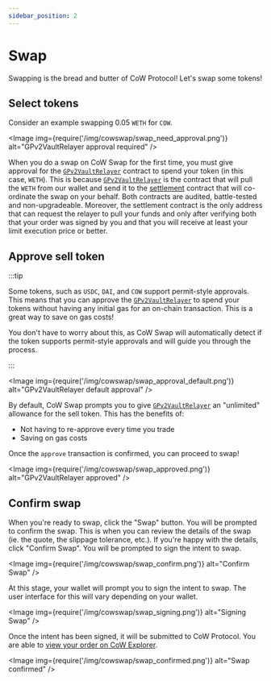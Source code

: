 ```yaml
---
sidebar_position: 2
---
```



# Swap

Swapping is the bread and butter of CoW Protocol! Let's swap some tokens!

## Select tokens

Consider an example swapping 0.05 `WETH` for `COW`.

<Image img={require('/img/cowswap/swap_need_approval.png')} alt="GPv2VaultRelayer approval required" />

When you do a swap on CoW Swap for the first time, you must give approval for the [`GPv2VaultRelayer`](/cow-protocol/reference/contracts/core#gpv2vaultrelayer) contract to spend your token (in this case, `WETH`). 
This is because [`GPv2VaultRelayer`](/cow-protocol/reference/contracts/core#gpv2vaultrelayer) is the contract that will pull the `WETH` from our wallet and send it to the [settlement](/cow-protocol/reference/contracts/core#gpv2settlement) contract that will co-ordinate the swap on your behalf.
Both contracts are audited, battle-tested and non-upgradeable.
Moreover, the settlement contract is the only address that can request the relayer to pull your funds and only after verifying both that your order was signed by you and that you will receive at least your limit execution price or better. 

## Approve sell token

:::tip

Some tokens, such as `USDC`, `DAI`, and `COW` support permit-style approvals. This means that you can approve the [`GPv2VaultRelayer`](/cow-protocol/reference/contracts/core#gpv2vaultrelayer) to spend your tokens without having any initial gas for an on-chain transaction. This is a great way to save on gas costs!

You don't have to worry about this, as CoW Swap will automatically detect if the token supports permit-style approvals and will guide you through the process.

:::

<Image img={require('/img/cowswap/swap_approval_default.png')} alt="GPv2VaultRelayer default approval" />

By default, CoW Swap prompts you to give [`GPv2VaultRelayer`](/cow-protocol/reference/contracts/core#gpv2vaultrelayer) an "unlimited" allowance for the sell token.
This has the benefits of:

- Not having to re-approve every time you trade
- Saving on gas costs

<TokenApprovalWarning spender="GPv2VaultRelayer" />

Once the `approve` transaction is confirmed, you can proceed to swap!

<Image img={require('/img/cowswap/swap_approved.png')} alt="GPv2VaultRelayer approved" />

## Confirm swap

When you're ready to swap, click the "Swap" button. You will be prompted to confirm the swap. This is when you can review the details of the swap (ie. the quote, the slippage tolerance, etc.). If you're happy with the details, click "Confirm Swap". You will be prompted to sign the intent to swap.

<ReceiverAndIntentWarning />

<Image img={require('/img/cowswap/swap_confirm.png')} alt="Confirm Swap" />

At this stage, your wallet will prompt you to sign the intent to swap. The user interface for this will vary depending on your wallet.

<Image img={require('/img/cowswap/swap_signing.png')} alt="Signing Swap" />

Once the intent has been signed, it will be submitted to CoW Protocol.
You are able to [view your order on CoW Explorer](/cow-protocol/tutorials/cow-explorer).

<Image img={require('/img/cowswap/swap_confirmed.png')} alt="Swap confirmed" />
